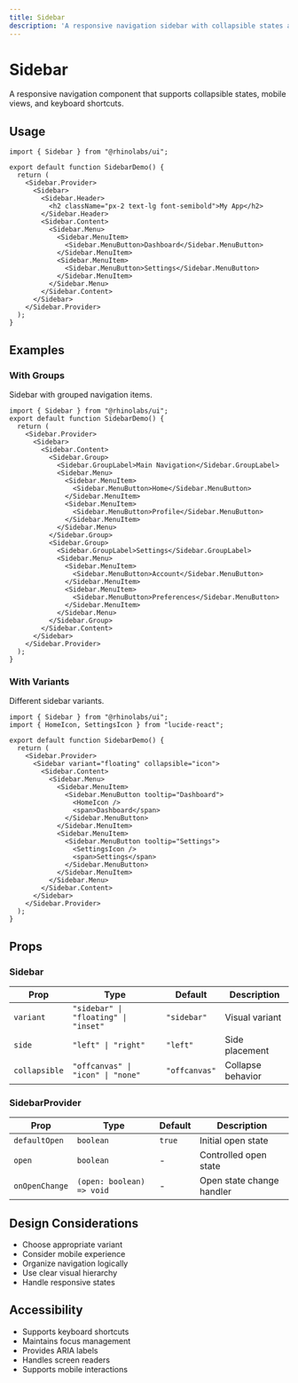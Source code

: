 ```yaml
---
title: Sidebar
description: 'A responsive navigation sidebar with collapsible states and mobile support.'
---
```


# Sidebar

A responsive navigation component that supports collapsible states, mobile views, and keyboard shortcuts.

## Usage

```tsx
import { Sidebar } from "@rhinolabs/ui";

export default function SidebarDemo() {
  return (
    <Sidebar.Provider>
      <Sidebar>
        <Sidebar.Header>
          <h2 className="px-2 text-lg font-semibold">My App</h2>
        </Sidebar.Header>
        <Sidebar.Content>
          <Sidebar.Menu>
            <Sidebar.MenuItem>
              <Sidebar.MenuButton>Dashboard</Sidebar.MenuButton>
            </Sidebar.MenuItem>
            <Sidebar.MenuItem>
              <Sidebar.MenuButton>Settings</Sidebar.MenuButton>
            </Sidebar.MenuItem>
          </Sidebar.Menu>
        </Sidebar.Content>
      </Sidebar>
    </Sidebar.Provider>
  );
}
```

## Examples

### With Groups

Sidebar with grouped navigation items.

```tsx
import { Sidebar } from "@rhinolabs/ui";
export default function SidebarDemo() {
  return (
    <Sidebar.Provider>
      <Sidebar>
        <Sidebar.Content>
          <Sidebar.Group>
            <Sidebar.GroupLabel>Main Navigation</Sidebar.GroupLabel>
            <Sidebar.Menu>
              <Sidebar.MenuItem>
                <Sidebar.MenuButton>Home</Sidebar.MenuButton>
              </Sidebar.MenuItem>
              <Sidebar.MenuItem>
                <Sidebar.MenuButton>Profile</Sidebar.MenuButton>
              </Sidebar.MenuItem>
            </Sidebar.Menu>
          </Sidebar.Group>
          <Sidebar.Group>
            <Sidebar.GroupLabel>Settings</Sidebar.GroupLabel>
            <Sidebar.Menu>
              <Sidebar.MenuItem>
                <Sidebar.MenuButton>Account</Sidebar.MenuButton>
              </Sidebar.MenuItem>
              <Sidebar.MenuItem>
                <Sidebar.MenuButton>Preferences</Sidebar.MenuButton>
              </Sidebar.MenuItem>
            </Sidebar.Menu>
          </Sidebar.Group>
        </Sidebar.Content>
      </Sidebar>
    </Sidebar.Provider>
  );
}
```

### With Variants

Different sidebar variants.

```tsx
import { Sidebar } from "@rhinolabs/ui";
import { HomeIcon, SettingsIcon } from "lucide-react";

export default function SidebarDemo() {
  return (
    <Sidebar.Provider>
      <Sidebar variant="floating" collapsible="icon">
        <Sidebar.Content>
          <Sidebar.Menu>
            <Sidebar.MenuItem>
              <Sidebar.MenuButton tooltip="Dashboard">
                <HomeIcon />
                <span>Dashboard</span>
              </Sidebar.MenuButton>
            </Sidebar.MenuItem>
            <Sidebar.MenuItem>
              <Sidebar.MenuButton tooltip="Settings">
                <SettingsIcon />
                <span>Settings</span>
              </Sidebar.MenuButton>
            </Sidebar.MenuItem>
          </Sidebar.Menu>
        </Sidebar.Content>
      </Sidebar>
    </Sidebar.Provider>
  );
}
```

## Props

### Sidebar

| Prop | Type | Default | Description |
|------|------|---------|-------------|
| `variant` | `"sidebar" \| "floating" \| "inset"` | `"sidebar"` | Visual variant |
| `side` | `"left" \| "right"` | `"left"` | Side placement |
| `collapsible` | `"offcanvas" \| "icon" \| "none"` | `"offcanvas"` | Collapse behavior |

### SidebarProvider

| Prop | Type | Default | Description |
|------|------|---------|-------------|
| `defaultOpen` | `boolean` | `true` | Initial open state |
| `open` | `boolean` | - | Controlled open state |
| `onOpenChange` | `(open: boolean) => void` | - | Open state change handler |

## Design Considerations

- Choose appropriate variant
- Consider mobile experience
- Organize navigation logically
- Use clear visual hierarchy
- Handle responsive states

## Accessibility

- Supports keyboard shortcuts
- Maintains focus management
- Provides ARIA labels
- Handles screen readers
- Supports mobile interactions
